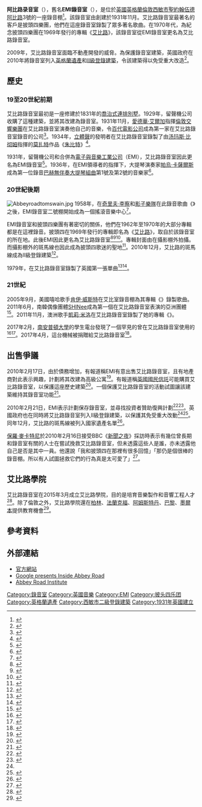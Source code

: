 {{coord|51|31|54.93|N|0|10|42.07|W|type:landmark_scale:2000_region:GB|display=title}}
{{About|录音室|披頭四的专辑|艾比路}}
{{noteTA
|G1=Music
|G2=Show
|G3=UK Places
|G4=People
}}
{{Infobox company
| name = Abbey Road Studios
| logo = Abbey Road Studios Logo.svg
| image = Abbey road studios.jpg
| image_alt = A two-storey white building with grey window frames, several cars are parked in the foreground.
| image_caption = 2005年12月時的阿比路录音室
| former_name = EMI Recording Studios
| type = [[录音室|录音室]]
| industry = 音樂
| founded = {{Start date and age|1931}}
| founder = {{link-en|留聲機公司|Gramophone Company}}
| hq_location = [[英格蘭|英格蘭]][[倫敦|倫敦]][[西敏市|西敏市]]
| parent = [[環球音樂集團|環球音樂集團]]
| website = {{URL|abbeyroad.com}}
}}
{{Infobox historic site
| image = Abbey Rd Studios.jpg
| built = 1831
| architecture = [[喬治時代建築|喬治時代建築]]
| designation1 = UK Grade II
| designation1_offname = Abbey Road Studios
| designation1_date = 2010年2月23日
| designation1_number = 1393688<ref name="NHL">{{National Heritage List for England |num=1393688|access-date=2018-05-18}}</ref>
| designation2 = UK Grade II
| designation2_offname = Zebra crossing near Abbey Road Studios
| designation2_date = 2010年12月21日
| designation2_number = 1396390<ref name="NHL"/>
}}

'''阿比路录音室'''（{{lang-en|Abbey Road Studios}}），舊名'''EMI錄音室'''（{{lang-en|EMI Recording Studios}}），是位於[[英國|英國]][[英格蘭|英格蘭]][[倫敦|倫敦]][[西敏市|西敏市]][[聖約翰伍德|聖約翰伍德]][[阿比路_(倫敦)|阿比路]]3號的一座錄音棚<ref>{{cite web |url=http://www.abbeyroad.com/studios/studio1/ |title=Studio 1 |publisher=Abbey Road Studios; EMI Records Limited |access-date=2011-08-19 |archive-url=https://web.archive.org/web/20110714120039/http://www.abbeyroad.com/studios/studio1/ |archive-date=2011-07-14 |dead-url=yes }}</ref>。該錄音室由{{link-en|留聲機公司|Gramophone Company}}創建於1931年11月。艾比路錄音室最著名的客戶是披頭四樂團，他們在這座錄音室錄製了眾多著名歌曲。在1970年代，為紀念披頭四樂團在1969年發行的專輯《[[艾比路|艾比路]]》，該錄音室從EMI錄音室更名為艾比路錄音室。

2009年，艾比路錄音室面臨不動產開發的威脅。為保護錄音室建築，英國政府在2010年將錄音室列入[[英格蘭遺產|英格蘭遺產]]和[[登錄建築|II級登錄建築]]，令該建築得以免受重大改造<ref>{{cite news |url=http://news.bbc.co.uk/1/hi/entertainment/8531054.stm |title=Abbey Road studios given listed building status |work=BBC News |date=2010-02-23 |access-date=2011-08-19}}</ref>。

==歷史==
===19至20世紀前期===
艾比路錄音室最初是一座修建於1831年的[[喬治時代建築|喬治式]][[連排別墅|連排別墅]]。1929年，留聲機公司收購了這種建築，並將其改建為錄音室。1931年11月，[[愛德華·艾爾加|愛德華·艾爾加]]指揮[[倫敦交響樂團|倫敦交響樂團]]在艾比路錄音室演奏他自己的音樂，令[[百代電影公司|百代電影公司]]成為第一家在艾比路錄音室錄音的公司<ref name="saga">{{cite web|title=Recording the Star Wars Saga|url=https://www.malonedigital.com/starwars.pdf|publisher=Malone Digital|access-date=2021-03-22|archive-url=https://web.archive.org/web/20110409081816/http://www.malonedigital.com/starwars.pdf|archive-date=2011-04-09|dead-url=no}}</ref>。1934年，[[立體聲|立體聲]]的發明者{{link-en|阿倫·布魯姆林|Alan Blumlein}}在艾比路錄音室錄製了由[[汤玛斯·比彻姆|汤玛斯·比彻姆]]指揮的[[莫扎特|莫扎特]]作品《[[第41號交響曲_(莫札特)|朱比特]]》<ref>{{cite web|title=Early stereo recordings restored|url=http://news.bbc.co.uk/2/hi/technology/7537782.stm|publisher=BBC|access-date=2021-03-22|dead-url=no|archive-date=2008-08-07|archive-url=https://web.archive.org/web/20080807025132/http://news.bbc.co.uk/2/hi/technology/7537782.stm}}</ref>。

1931年，留聲機公司和{{link-en|哥倫比亞留聲機公司|Columbia Graphophone Company}}合併為[[EMI|電子與音樂工業公司]]（EMI），艾比路錄音室因此更名為EMI錄音室<ref>{{cite web|title=One for the road|url=https://www.theguardian.com/media/2000/may/25/tvandradio.television|publisher=The Guardian|access-date=2021-03-22|dead-url=no|archive-date=2021-03-08|archive-url=https://web.archive.org/web/20210308122636/https://www.theguardian.com/media/2000/may/25/tvandradio.television}}</ref>。1936年，在EMI領導者{{link-en|弗雷德·蓋斯博格|Fred Gaisberg}}的指揮下，大提琴演奏家[[帕烏·卡薩爾斯|帕烏·卡薩爾斯]]成為第一位錄音[[约翰·塞巴斯蒂安·巴赫|巴赫]][[無伴奏大提琴組曲_(巴赫)|無伴奏大提琴組曲]]第1號及第2號的音樂家<ref>{{Cite book |author=Siblin, Eric |title=The Cello Suites: J. S. Bach, Pablo Casals, and the Search for a Baroque Masterpiece |publisher=Allen & Unwin |location=Crows Nest, New South Wales |page=unstated |isbn=978-1-74237-159-7 |url=https://books.google.com/books?id=Euf2Loch7YcC |via=Google Books |date=2011-11-04 |access-date=2021-03-22 |archive-date=2020-07-24 |archive-url=https://web.archive.org/web/20200724205749/https://books.google.com/books?id=Euf2Loch7YcC |dead-url=no }}</ref>。 

===20世紀後期===
[[File:Abbeyroadtomswain.jpg|thumb]]
1958年，在[[奇里夫·李察|奇里夫·李察]]和[[影子樂隊|影子樂隊]]在此錄音歌曲《{{link-en|Move It|Move It}}》之後，EMI錄音室二號棚開始成為一個搖滾音樂中心<ref>{{Cite news |title=EMI puts Abbey Road up for sale: Ten things you need to know about the iconic recording studio |date=2010-02-16 |newspaper=The Mirror |location=London |url=https://www.mirror.co.uk/news/uk-news/emi-puts-abbey-road-up-201857 |archive-url=https://web.archive.org/web/20140728061714/http://www.mirror.co.uk/news/uk-news/emi-puts-abbey-road-up-201857 |archive-date=2014-07-28 |accessdate=2021-03-22 |dead-url=no }}</ref>。

EMI錄音室和披頭四樂團有著密切的關係，他們在1962年至1970年的大部分專輯都是在這裡錄音。披頭四在1969年發行的專輯即名為《[[艾比路|艾比路]]》，取自於該錄音室的所在地。此後EMI因此更名為艾比路錄音室<ref>{{cite web|title=Abbey Road Studios, London|url=https://www.soundonsound.com/music-business/abbey-road-studios-london|publisher=SOS Publications Group|access-date=2021-03-22|dead-url=no|archive-date=2021-02-27|archive-url=https://web.archive.org/web/20210227061914/https://www.soundonsound.com/music-business/abbey-road-studios-london}}</ref><ref>{{cite web |last1=Lancy |first1=Justin |title=The Technical Constraints That Made Abbey Road So Good |url=https://www.theatlantic.com/technology/archive/2014/10/the-technical-constraints-that-made-abbey-road-so-good/381820/ |website=The Atlantic |access-date=2019-02-14 |date=2014-10-23 |archive-date=2014-10-23 |archive-url=https://web.archive.org/web/20141023231140/https://www.theatlantic.com/technology/archive/2014/10/the-technical-constraints-that-made-abbey-road-so-good/381820/ |dead-url=no }}</ref><ref>{{Cite book |doi = 10.1057/9781137463388_7|chapter = Abbey Road Studios, the Tourist, and Beatles Heritage|title = Relocating Popular Music|pages = 129–147|year = 2015|last1 = Atkinson|first1 = Peter|isbn =978-1-349-69057-2}}</ref>。專輯封面由{{link-en|伊恩·麥克米蘭|Iain Macmillan}}在攝影棚外拍攝。而攝影棚外的斑馬線也因此成為披頭四歌迷的聖地<ref>{{cite news|first=Lawrence|last=Pollard|date=2009-08-07|title=Revisiting Abbey Road 40 Years On|url=http://news.bbc.co.uk/2/hi/entertainment/8188475.stm|work=BBC Online|access-date=2010-11-02|archive-date=2020-12-18|archive-url=https://web.archive.org/web/20201218075439/http://news.bbc.co.uk/2/hi/entertainment/8188475.stm|dead-url=no}}</ref>。2010年12月，艾比路的斑馬線成為II級登錄建築<ref>{{cite news |first=Matthew |last=Taylor |url=https://www.theguardian.com/music/2011/jan/02/ringo-starr-childhood-home |title=Housing minister tries to save Ringo Starr's childhood home |newspaper=The Guardian |date=2011-01-02 |access-date=2011-08-19 |location=London |archive-date=2021-03-08 |archive-url=https://web.archive.org/web/20210308151036/https://www.theguardian.com/music/2011/jan/02/ringo-starr-childhood-home |dead-url=no }}</ref>。

1979年，{{link-en|莫里西-穆倫|Move It}}在艾比路錄音室錄製了英國第一張{{link-en|數位錄音|digital recording}}單曲<ref>{{cite web |url=http://www.gramophone.net/Issue/Page/July%201979/125/750999/AUDIO+NEWS |archive-url=https://archive.today/20120801052833/http://www.gramophone.net/Issue/Page/July%201979/125/750999/AUDIO+NEWS |archive-date=2012-08-01 |title=EMI digital recording |access-date=2016-08-25 |dead-url=no }}</ref><ref>{{cite web|title=EMI Enters Digital Race with System|url=https://books.google.co.jp/books?id=_iQEAAAAMBAJ&pg=PT110&dq=Mullen+Morrissey&hl=en&sa=X&ei=FuBxUebBE-XF7AaE3oD4DQ&redir_esc=y#v=onepage&q=Mullen%20Morrissey&f=false|publisher=Billboard|access-date=2021-03-22|dead-url=no|archive-date=2021-08-17|archive-url=https://web.archive.org/web/20210817032610/https://books.google.co.jp/books?id=_iQEAAAAMBAJ&pg=PT110&dq=Mullen+Morrissey&hl=en&sa=X&ei=FuBxUebBE-XF7AaE3oD4DQ&redir_esc=y#v=onepage&q=Mullen%20Morrissey&f=false}}</ref>。

===21世紀===
{{Multiple image|perrow = 1
|image1=Abbey Road Sign Sander Lamme.jpg
|image2=Abbey Road sign - "Help us keep this wall clean. Get back to writing on our wall.".png
|image3=Abbey Road sign - "please don't write here there and everywhere. Keep it to our wall.".png
|image4=Abbey Road Studios Wall.jpg|alt=A grey topped white wall completely covered in handwritten messages
|footer=艾比路成為倫敦著名觀光景點之一，錄音室有許多標識牌以披頭四歌曲作為主題，並鼓勵歌迷在標牌上塗鴉
}}

2005年9月，美國嘻哈歌手[[肯伊·威斯特|肯伊·威斯特]]在艾比室錄音棚為其專輯《{{link-en|Late Orchestration|Late Orchestration}}》錄製歌曲。2011年6月，南韓偶像團體[[SHINee|SHINee]]成為第一個在艾比路錄音室表演的亞洲團體<ref>{{Cite news|title=샤이니, 英 애비로드 쇼케이스 성공리 마쳐|language=ko|newspaper=Nate News (SK Communications)|date=2011-06-21|url=http://news.nate.com/view/20110621n03720|accessdate=2021-03-22|archive-date=2021-03-03|archive-url=https://web.archive.org/web/20210303022926/https://news.nate.com/view/20110621n03720|dead-url=no}}</ref>。2011年11月，澳洲歌手[[凱莉·米洛|凱莉·米洛]]在艾比路錄音室錄製了她的專輯《{{link-en|The Abbey Road Sessions (凱莉·米洛專輯)|The Abbey Road Sessions (Kylie Minogue album)|The Abbey Road Sessions}}》。

2017年2月，[[南安普頓大學|南安普頓大學]]的學生電台{{link-en|Surge Radio|Surge Radio}}發現了一個罕見的曾在艾比路錄音室使用的{{link-en|英國錄音機|British Tape Recorder|BTR-3錄音機}}<ref>{{cite news |url=https://interestingelectronics.com/old/radio_glen_memories/btr3/btr3_redis/btr3_redis.html |title=The Rescue of the Radio Glen / Abbey Road EMI BTR-3 Tape Recording Machine |publisher=Henry Walmsley |date=2017-05-23 |access-date=2017-05-23 |archive-date=2021-01-18 |archive-url=https://web.archive.org/web/20210118035454/https://interestingelectronics.com/old/radio_glen_memories/btr3/btr3_redis/btr3_redis.html |dead-url=no }}</ref><ref>{{cite web |url=http://surge.soton.ac.uk/history.phtml |title=Surge Radio History |publisher=SURGE (Southampton University's Radio from Glen Eyre) |date=2001-09-06 |archive-url=https://web.archive.org/web/20011219184400/http://surge.soton.ac.uk/history.phtml |access-date=2001-09-06 |archive-date=2001-12-19 |dead-url=no }}</ref>。2017年4月，這台機械被捐贈給艾比路錄音室<ref>{{cite news |url=https://www.abbeyroad.com/news/a-welcome-return-for-lost-tape-machine-2176 |title=A Welcome Return For Lost Tape Machine |publisher=Abbey Road Studios |date=2017-04-12 |access-date=2017-04-13 |archive-date=2021-03-08 |archive-url=https://web.archive.org/web/20210308101217/https://www.abbeyroad.com/news/a-welcome-return-for-lost-tape-machine-2176 |dead-url=no }}</ref>。

==出售爭議==
2010年2月17日，由於債務增加，有報道稱EMI有意出售艾比路錄音室，且有地產商對此表示興趣，計劃將其改建為高級公寓<ref name="Times AR Sale">{{cite news|url=http://business.timesonline.co.uk/tol/business/industry_sectors/media/article7029140.ece|title=End for Abbey Road? EMI puts Beatles' studios up for sale at £30m|newspaper=The Times Online|access-date=2010-02-19 | location=London | date=2010-02-17 | first1=Chris | last1=Smyth | first2=Helen | last2=Power}}</ref>。有報道稱[[英國國民信託|英國國民信託]]可能購買艾比路錄音室，以保護這座歷史建築<ref>{{cite web|author = TJ|url = http://www.nationaltrust.org.uk/main/w-global/w-news/w-latest_news/w-news-should-national-trust-save-abbey-road-studios.htm|title = Should the National Trust save Abbey Road Studios|publisher = Nationaltrust.org.uk|access-date = 2010-09-19|archive-url = https://web.archive.org/web/20100817154306/http://www.nationaltrust.org.uk/main/w-global/w-news/w-latest_news/w-news-should-national-trust-save-abbey-road-studios.htm|archive-date = 2010-08-17|dead-url = no}}</ref>。一個保護艾比路錄音室的活動試圖讓該建築維持其錄音室功能<ref>{{cite web|title=Stop the legendary studios becoming luxury flats|publisher=Save Abbey Road Studios!|date=2010-02-24|url=http://saveabbeyroadstudios.org/archives/date/2010/02|archive-url=https://web.archive.org/web/20100224000257/http://saveabbeyroadstudios.org/archives/date/2010/02|archive-date=2010-02-24|accessdate=2021-03-22|dead-url=no}}</ref>。 

2010年2月21日，EMI表示計劃保存錄音室，並尋找投資者贊助復興計劃<ref name="EMI AR Sale">{{cite news|url=http://news.bbc.co.uk/2/hi/uk_news/england/london/8527095.stm|title=Abbey Road studios 'not for sale,' says EMI|work=BBC News|access-date=2010-02-20|date=2010-02-21|archive-url=https://web.archive.org/web/20100222053226/http://news.bbc.co.uk/2/hi/uk_news/england/london/8527095.stm|archive-date=2010-02-22|dead-url=no}}</ref><ref name="Listed-Ind">{{Cite news |title=Abbey Road studios to be listed by British authorities |date=2010-02-27 |newspaper=The Independent |url=https://www.independent.co.uk/incoming/abbey-road-studios-to-be-listed-by-british-authorities-5525467.html |archive-url=https://web.archive.org/web/20140726060358/http://www.independent.co.uk/incoming/abbey-road-studios-to-be-listed-by-british-authorities-1912945.html |archive-date=2014-07-26 |accessdate=2021-03-22 |dead-url=no }}</ref>。英國政府也在同時將艾比路錄音室列入II級登錄建築，以保護其免受重大改動<ref name="Listed-Ind" /><ref>{{Cite web |title=Abbey Road Studios Grade II Listed |date=2010-02-23 |publisher=The National Heritage List for England |id=1393688 |url=http://www.english-heritage.org.uk/about/news/abbey-road-studios-grade-ii/ |archive-url=https://web.archive.org/web/20140727044837/http://www.english-heritage.org.uk/about/news/abbey-road-studios-grade-ii/ |archive-date=2014-07-27 |accessdate=2021-03-22 |dead-url=no }}</ref>。同年12月，艾比路的斑馬線被列入國家遺產名單<ref>{{Cite news |title=Beatles 'Abbey Road' crossing given heritage status |date=2010-12-23 |newspaper=The Independent |url=https://www.independent.co.uk/travel/news-and-advice/beatles-abbey-road-crossing-given-heritage-status-2167647.html |archive-url=https://web.archive.org/web/20140726064633/http://www.independent.co.uk/travel/news-and-advice/beatles-abbey-road-crossing-given-heritage-status-2167647.html |archive-date=2014-07-26 |accessdate=2021-03-22 |dead-url=no }}</ref>。

[[保羅·麥卡特尼|保羅·麥卡特尼]]於2010年2月16日接受BBC《[[新聞之夜|新聞之夜]]》採訪時表示有幾位曾長期和錄音室有關的人士在嘗試挽救艾比路錄音室，但未透露這些人是誰，亦未透露他自己是否是其中一員。他還說「我和披頭四在那裡有很多回憶」「那仍是個很棒的錄音棚。所以有人試圖拯救它們的行為真是太可愛了」<ref>{{cite news | url = https://www.nytimes.com/2010/02/18/arts/music/18arts-MCCARTNEYEXP_BRF.html | title = McCartney Expresses Hopes for Abbey Road | last = Sisario | first = Ben | newspaper = The New York Times | date = 2010-02-18 | access-date = 2010-03-27 | archive-date = 2021-03-08 | archive-url = https://web.archive.org/web/20210308160223/https://www.nytimes.com/2010/02/18/arts/music/18arts-MCCARTNEYEXP_BRF.html | dead-url = no }}</ref>。

==艾比路學院==
艾比路錄音室在2015年3月成立艾比路學院，目的是培育音樂製作和音響工程人才<ref>{{Cite web|url=http://www.factmag.com/2015/03/19/abbey-road-studios-open-school-of-music-production-and-sound-engineering/|title=Abbey Road Studios opens school of music production and sound engineering|website=factmag.com|access-date=2017-01-25|archive-date=2020-11-08|archive-url=https://web.archive.org/web/20201108132234/https://www.factmag.com/2015/03/19/abbey-road-studios-open-school-of-music-production-and-sound-engineering/|dead-url=no}}</ref>。除了倫敦之外，艾比路學院還在[[柏林|柏林]]、[[美茵河畔法蘭克福|法蘭克福]]、[[阿姆斯特丹|阿姆斯特丹]]、[[巴黎|巴黎]]、[[墨爾本|墨爾本]]提供教育機會<ref>{{cite news|url=https://www.theguardian.com/music/2015/mar/19/music-institute-opens-in-beatles-abbey-road-studios|title=Music institute opens in Beatles' Abbey Road Studios|first=Haroon|last=Siddique|date=2015-03-19|work=The Guardian|accessdate=2021-03-22|archive-date=2021-03-08|archive-url=https://web.archive.org/web/20210308132527/https://www.theguardian.com/music/2015/mar/19/music-institute-opens-in-beatles-abbey-road-studios|dead-url=no}}</ref>。

== 參考資料 ==
{{reflist}}

== 外部連結 ==
{{commons category|Abbey Road Studios}}
* [http://www.abbeyroad.com/ 官方網站] {{Wayback|url=http://www.abbeyroad.com/ |date=20210518080014 }}
* [https://insideabbeyroad.withgoogle.com/ Google  presents Inside Abbey Road] {{Wayback|url=https://insideabbeyroad.withgoogle.com/ |date=20210324225857 }}
* [https://abbeyroadinstitute.com/ Abbey Road Institute] {{Wayback|url=https://abbeyroadinstitute.com/ |date=20210225103117 }}
{{披头士乐队|state = autocollapse}}

[[Category:錄音室|Category:錄音室]]
[[Category:英國音樂|Category:英國音樂]]
[[Category:EMI|Category:EMI]]
[[Category:披头四乐团|Category:披头四乐团]]
[[Category:英格蘭遺產|Category:英格蘭遺產]]
[[Category:西敏市二級登錄建築|Category:西敏市二級登錄建築]]
[[Category:1931年英國建立|Category:1931年英國建立]]
